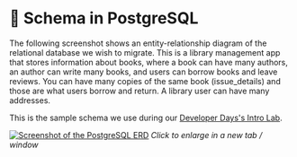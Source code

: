 
# 📘 Schema in PostgreSQL

The following screenshot shows an entity-relationship diagram of the relational database we wish to migrate. This is a library management app that stores information about books, where a book can have many authors, an author can write many books, and users can borrow books and leave reviews. You can have many copies of the same book (issue_details) and those are what users borrow and return. A library user can have many addresses.

This is the sample schema we use during our [Developer Days's Intro Lab](https://mongodb-developer.github.io/intro-lab/docs/importing-data/intro).

[![Screenshot of the PostgreSQL ERD](/img/30-image-001.png)](/img/30-image-001.png)
_Click to enlarge in a new tab / window_